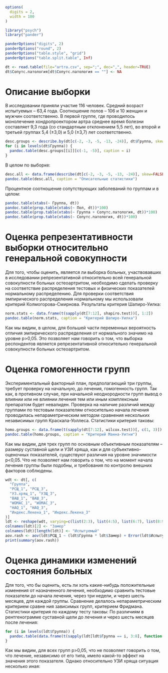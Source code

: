 ```r
options(
  digits = 2,
  width = 100
)

library("psych")
library("pander")

panderOptions("digits", 2)
panderOptions("round", 2)
panderOptions("table.style", "grid")
panderOptions("table.split.table", Inf)

dt <- read.table(file="artra.csv", sep=";", dec=",", header=TRUE)
dt$Сопутс.патология[dt$Сопутс.патология == ""] <- NA
```

# Описание выборки

В исследовании приняли участие 116 человек. Средний возраст испытуемых – 63,4 года. Соотношение полов – 106 и 10 женщин и мужчин соответственно. В первой группе, где проводилось монолечение хондропроектором артра среднее время болезни составляет 9,3 года (со стандартным отклонением 5,5 лет), во второй и третьей группах 5,4 (±3,0) и 5,0 (±3,7) лет соответственно.

```r
desc.groups <- describe.by(dt[c(-2, -3, -5, -13, -24)], dt$Группа, skew=FALSE)
for (i in levels(dt$Группа)) {
  pandoc.table(desc.groups[[i]][c(-1, -5)], caption = i)
}
```
В целом по выборке:

```r
desc.all <- data.frame(describe(dt[c(-2, -3, -5, -13, -24)], skew=FALSE)[c(-1, -5)])
pandoc.table(desc.all, caption = "Описательные статистики")
```

Процентное соотношение сопутствующих заболеваний по группам и в целом:

```r
pandoc.table(xtabs(~ Группа, dt))
pandoc.table(prop.table(xtabs(~ Пол, dt))*100)
pandoc.table(prop.table(xtabs(~ Группа + Сопутс.патология, dt))*100)
pandoc.table(prop.table(xtabs(~ Сопутс.патология, dt))*100)
```

# Оценка репрезентативности выборки относительно генеральной совокупности
Для того, чтобы оценить, является ли выборка больных, участвовавших в исследовании репрезентативной относительно всей генеральной совокупности больных остеоартритом, необходимо сделать проверку на соответствие распределения тестовых и физических показателей нормальному распределению. Для проверки соответствия эмпирического распределения нормальному мы использовали критерий Колмогорова-Смирнова.
Результаты критерия Шапиро-Уилка:

```r
norm.stats <- data.frame(t(sapply(dt[7:12], shapiro.test))[, 1:2])
pandoc.table(norm.stats, caption = "Критерий Шапиро-Уилка")
```
Как мы видим, в целом, для большей части переменных вероятность отличия эмпирического распределения от нормального значимо на уровне p>0,05. Это позволяет нам говорить о том, что выборка респондентов является репрезентативной относительно генеральной совокупности больных остеоартритом.

# Оценка гомогенности групп
Экспериментальный факторный план, предполагающий три группы, требует проверку на начальную, до лечения, гомогенность групп. Так как, в противном случае, при начальной неоднородности групп вывод о влиянии или не влиянии лечения тем или иным комплексным препаратом будет невалиден.
 Проверка на наличие различий между группами по тестовым показателям относительно начала лечения проводилась непараметрическим методом сравнения нескольких независимых групп Краскала-Уоллеса.
Статистики критерия таковы:

```r
homo.groups <- data.frame(t(sapply(dt[7:12], wilcox.test))[, c(1, 3)])
pandoc.table(homo.groups, caption = "Критерий Манна-Уитни")
```
Как мы видим, для трех групп по основным объективным показателям – размеру суставной щели и УЗИ хряща, как и для субъективно-оценочных показателей, существуют различия на уровне значимости p<0,05. Что не позволяет нам говорить о том, что на момент  начала лечения группы были подобны, и требования по контролю внешних факторов соблюдены.

```r
wdt <- dt[, c(
  "Группа",
  "РСЩ_1", "РСЩ_3",
  "УЗ.хрящ_1", "УЗЩ_3",
  "ВАШ_1", "ВАШ_3",
  "WOMAC_1", "WOMAC_3",
  "HAQ_1", "HAQ_3",
  "Индекс.Лекена_1", "Индекс.Лекена_3"
)]
ldt <- reshape(wdt, varying=c(list(2:3), list(4:5), list(6:7), list(8:9), list(10:11), list(12:13)), direction="long")
colnames(ldt)[2] <- "Замер"
colnames(ldt)[length(ldt)] <- "Испытуемый"
aov.rash <- aov(ldt$РСЩ_1 ~ (ldt$Группа * ldt$Замер) + Error(ldt$Испытуемый/(ldt$Замер)))
print(summary(aov.rash))
```

# Оценка динамики изменений состояния больных

Для того, что бы оценить, есть ли хоть какие-нибудь положительные изменения от назначенного лечения, необходимо сравнить тестовые показатели до начала лечения, через три недели, и через шесть месяцев, для каждой группы.
Сравнение делалось непараметрическим критерием сравне ния зависимых групп, критерием Фридмана.
Статистики критерия по каждому тесту таковы:
По различиям в рентгенограмме суставной щели до лечения и через шесть месяцев после лечения:

```r
for (i in levels(ldt$Группа)) {
  pandoc.table(data.frame(t(sapply(ldt[ldt$Группа == i, 3:8], function(x) wilcox.test(x ~ ldt[ldt$Группа == i, 2], paired=TRUE)))[,c(1, 3)]), caption = i)
}
```
Как мы видим, для всех групп p>0,05, что не позволяет говорить о том, что лечение, независимо от его типа, имело какой-то эффект на значения этого показателя. 
Однако относительно УЗИ хряща ситуация несколько иная: